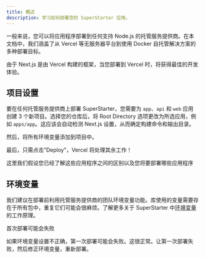 ```yaml
---
title: 概述
description: 学习如何部署您的 SuperStarter 应用。
---
```


一般来说，您可以将应用程序部署到任何支持 Node.js 的托管服务提供商。在本文档中，我们涵盖了从 Vercel 等无服务器平台到使用 Docker 自托管解决方案的多种部署目标。

由于 Next.js 是由 Vercel 构建的框架，当您部署到 Vercel 时，将获得最佳的开发体验。

## 项目设置

要在任何托管服务提供商上部署 SuperStarter，您需要为 `app`、`api` 和 `web` 应用创建 3 个新项目。选择您的仓库后，将 Root Directory 选项更改为所选应用，例如 `apps/app`。这应该会自动检测 Next.js 设置，从而确定构建命令和输出目录。

然后，将所有环境变量添加到项目中。

最后，只需点击"Deploy"，Vercel 将处理其余工作！

<Note>
这里我们假设您已经了解这些应用程序之间的区别以及您将要部署哪些应用程序
</Note>

## 环境变量

我们建议在部署前利用托管服务提供商的团队环境变量功能。库使用的变量需要存在于所有包中，重复它们可能会很麻烦。了解更多关于 SuperStarter 中[环境变量](/zh/env)的工作原理。

<Note>
首次部署可能会失败

如果环境变量设置不正确，第一次部署可能会失败。这很正常。让第一次部署失败，然后修正环境变量，重新部署。
</Note>